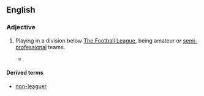 ==English==
{{wikipedia|non-League football}}
===Adjective===
{{en-adj|-|head=[[non]]-[[league]]}}

# {{context|British|soccer}} Playing in a division below [[w:The Football League|The Football League]], being amateur or [[semi-professional]] teams.
#* {{quote-news
|year=2011
|date=January 29
|author=Chris Bevan
|title=Torquay   0 - 1   Crawley Town
|work=BBC
|url=http://news.bbc.co.uk/sport2/hi/football/fa_cup/9379079.stm
|page=
|passage=Crawley missed two penalties but still edged out League Two Torquay to become the first '''non-league''' side to reach the FA Cup fifth round for 17 years.}}

====Derived terms====
*[[non-leaguer]]